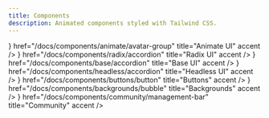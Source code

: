 ```yaml
---
title: Components
description: Animated components styled with Tailwind CSS.
---
```



<Cards>
  <Card
    icon={
      <svg
        role="img"
        fill="currentColor"
        aria-label="Animate UI"
        viewBox="0 0 40 40"
      >
        <path d="M28.38,37.05H11.61c-1.79,0-3.58-.47-5.09-1.41-1.41-.85-2.64-2.07-3.49-3.58s-1.32-3.11-1.32-4.8c0-1.79.47-3.58,1.32-5.09L11.42,7.85c.94-1.51,2.17-2.83,3.77-3.67,1.41-.85,3.11-1.22,4.8-1.22s3.3.38,4.8,1.22c1.51.85,2.83,2.17,3.77,3.67l8.38,14.32c.94,1.6,1.41,3.3,1.32,5.09,0,1.7-.47,3.3-1.32,4.8-.85,1.51-2.07,2.73-3.49,3.58-1.51.94-3.3,1.41-5.09,1.41M18.96,12.28l-8.38,14.32c-.28.47-.19.94,0,1.22s.47.57,1.04.57h16.77c.57,0,.85-.28,1.04-.57s.28-.66,0-1.22l-8.38-14.32c-.28-.47-.75-.57-1.04-.57s-.75.09-1.04.57"></path>
      </svg>
    }
    href="/docs/components/animate/avatar-group"
    title="Animate UI"
    accent
  />
  <Card
    icon={
      <svg
        role="img"
        fill="currentColor"
        aria-label="Radix UI"
        viewBox="4 0 17 25"
      >
        <path d="M12 25a8 8 0 1 1 0-16zm0-25H4v8h8zm5 8a4 4 0 1 0 0-8 4 4 0 0 0 0 8"></path>
      </svg>
    }
    href="/docs/components/radix/accordion"
    title="Radix UI"
    accent
  />
  <Card
    icon={
      <svg
        role="img"
        fill="currentColor"
        aria-label="Base UI"
        viewBox="4 0 17 25"
        className="ml-1.5"
      >
        <path d="M9.5 7.015A.477.477 0 0 0 9 7.5V23a8 8 0 0 0 .5-15.985M8 9.8V23c-4.418 0-8-3.94-8-8.8V1c4.418 0 8 3.94 8 8.8"></path>
      </svg>
    }
    href="/docs/components/base/accordion"
    title="Base UI"
    accent
  />
  <Card
    icon={
      <svg
        role="img"
        fill="currentColor"
        aria-label="Headless UI"
        viewBox="0 0 24 24"
      >
        <path
          stroke="none"
          d="M4.477 13.192c-.36-2.274-.584-3.711-.65-4.805-.062-1.035.051-1.354.1-1.468.169-.395.424-.746.746-1.029.093-.081.363-.288 1.366-.548 1.06-.275 2.496-.507 4.769-.867s3.71-.584 4.804-.65c1.034-.062 1.354.051 1.468.1.395.169.746.424 1.029.747.08.093.287.362.547 1.366.242.933.45 2.156.743 3.987l-14.646 4.89c-.085-.515-.176-1.085-.276-1.723m-3.762.596C.018 9.387-.33 7.187.425 5.422a6.7 6.7 0 0 1 1.743-2.401C3.614 1.757 5.813 1.41 10.211.713c4.4-.698 6.6-1.046 8.367-.291.92.393 1.74.99 2.399 1.743 1.264 1.447 1.612 3.647 2.308 8.047.697 4.4 1.045 6.601.29 8.366a6.7 6.7 0 0 1-1.743 2.402c-1.445 1.263-3.645 1.611-8.045 2.308-4.398.697-6.598 1.045-8.363.29a6.7 6.7 0 0 1-2.4-1.743c-1.263-1.448-1.611-3.648-2.308-8.048zm7.759 7.814c1.178-.072 2.695-.31 4.94-.665 2.247-.356 3.762-.599 4.905-.895 1.107-.288 1.617-.568 1.947-.856a4.3 4.3 0 0 0 1.12-1.543c.172-.402.281-.974.212-2.116-.071-1.178-.309-2.696-.665-4.942-.355-2.247-.598-3.763-.894-4.906-.287-1.107-.568-1.618-.855-1.947a4.3 4.3 0 0 0-1.543-1.12c-.402-.174-.974-.282-2.116-.213-1.178.071-2.694.309-4.94.664-2.246.357-3.762.6-4.905.896-1.107.287-1.616.568-1.946.855a4.3 4.3 0 0 0-1.12 1.543c-.173.403-.281.974-.212 2.116.07 1.179.308 2.696.664 4.943s.598 3.762.895 4.905c.287 1.108.567 1.618.855 1.947.423.485.95.868 1.543 1.121.402.173.973.282 2.116.213Z"
        ></path>
      </svg>
    }
    href="/docs/components/headless/accordion"
    title="Headless UI"
    accent
  />
  <Card
    icon={<RectangleHorizontalIcon fill="currentColor" strokeWidth={1.5} />}
    href="/docs/components/buttons/button"
    title="Buttons"
    accent
  />
  <Card
    icon={
      <svg
        xmlns="http://www.w3.org/2000/svg"
        strokeWidth="4"
        viewBox="0 0 37.85 37.85"
      >
        <rect
          width="33.85"
          height="33.85"
          x="2"
          y="2"
          fill="none"
          stroke="currentColor"
          strokeMiterlimit="10"
          rx="4.39"
          ry="4.39"
        ></rect>
        <circle
          cx="13.28"
          cy="13.28"
          r="3.76"
          fill="currentColor"
          strokeLinecap="round"
          strokeLinejoin="round"
        ></circle>
        <path
          strokeLinecap="round"
          strokeLinejoin="round"
          fill="currentColor"
          d="m35.85 24.57-5.8-5.8a3.76 3.76 0 0 0-5.32 0L7.64 35.85h24.01a4.2 4.2 0 0 0 4.2-4.2z"
        ></path>
      </svg>
    }
    href="/docs/components/backgrounds/bubble"
    title="Backgrounds"
    accent
  />
  <Card
    icon={
      <svg
        xmlns="http://www.w3.org/2000/svg"
        viewBox="0 0 35.13 31.92"
        strokeLinecap="round"
        strokeLinejoin="round"
        strokeWidth="3"
        fill="none"
        stroke="currentColor"
      >
        <path
          d="M27.2 30.42c0-7.1-5.75-12.85-12.85-12.85S1.5 23.32 1.5 30.42z"
          fill="currentColor"
        ></path>
        <circle cx="14.35" cy="9.53" r="8.03" fill="currentColor"></circle>
        <path
          fill="none"
          d="M33.63 30.42c0-8.13-4.64-12.85-7.43-14.46 3.55-2.66 4.27-8.82 1.6-12.37a8 8 0 0 0-2.33-2.09"
        ></path>
      </svg>
    }
    href="/docs/components/community/management-bar"
    title="Community"
    accent
  />
</Cards>
